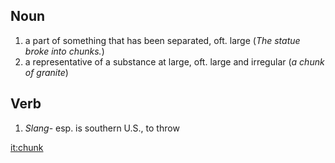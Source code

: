 == Noun ==

#a part of something that has been separated, oft. large (''The statue broke into chunks.'')
#a representative of a substance at large, oft. large and irregular (''a chunk of granite'')

== Verb ==

#''Slang''- esp. is southern U.S., to throw

[[it:chunk]]